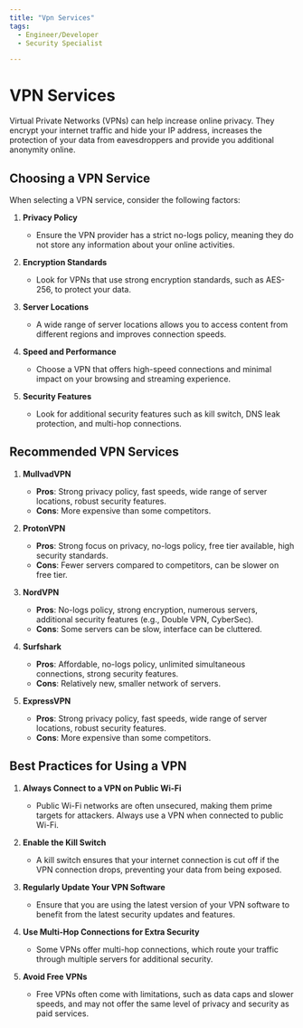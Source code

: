 ```yaml
---
title: "Vpn Services"
tags:
  - Engineer/Developer
  - Security Specialist

---
```



<TagProvider>
<TagFilter />

# VPN Services

<TagList tags={frontmatter.tags} />
<AttributionList contributors={frontmatter.contributors} />

Virtual Private Networks (VPNs) can help increase online privacy. They encrypt your internet traffic and hide your IP address, increases the protection of your data from eavesdroppers and provide you additional anonymity online.

## Choosing a VPN Service

When selecting a VPN service, consider the following factors:

1. **Privacy Policy**
   - Ensure the VPN provider has a strict no-logs policy, meaning they do not store any information about your online activities.

2. **Encryption Standards**
   - Look for VPNs that use strong encryption standards, such as AES-256, to protect your data.

3. **Server Locations**
   - A wide range of server locations allows you to access content from different regions and improves connection speeds.

4. **Speed and Performance**
   - Choose a VPN that offers high-speed connections and minimal impact on your browsing and streaming experience.

5. **Security Features**
   - Look for additional security features such as kill switch, DNS leak protection, and multi-hop connections.

## Recommended VPN Services

1. **MullvadVPN**
   - **Pros**: Strong privacy policy, fast speeds, wide range of server locations, robust security features.
   - **Cons**: More expensive than some competitors.

2. **ProtonVPN**
   - **Pros**: Strong focus on privacy, no-logs policy, free tier available, high security standards.
   - **Cons**: Fewer servers compared to competitors, can be slower on free tier.

3. **NordVPN**
   - **Pros**: No-logs policy, strong encryption, numerous servers, additional security features (e.g., Double VPN, CyberSec).
   - **Cons**: Some servers can be slow, interface can be cluttered.

4. **Surfshark**
   - **Pros**: Affordable, no-logs policy, unlimited simultaneous connections, strong security features.
   - **Cons**: Relatively new, smaller network of servers.

5. **ExpressVPN**
   - **Pros**: Strong privacy policy, fast speeds, wide range of server locations, robust security features.
   - **Cons**: More expensive than some competitors.

## Best Practices for Using a VPN

1. **Always Connect to a VPN on Public Wi-Fi**
   - Public Wi-Fi networks are often unsecured, making them prime targets for attackers. Always use a VPN when connected to public Wi-Fi.

2. **Enable the Kill Switch**
   - A kill switch ensures that your internet connection is cut off if the VPN connection drops, preventing your data from being exposed.

3. **Regularly Update Your VPN Software**
   - Ensure that you are using the latest version of your VPN software to benefit from the latest security updates and features.

4. **Use Multi-Hop Connections for Extra Security**
   - Some VPNs offer multi-hop connections, which route your traffic through multiple servers for additional security.

5. **Avoid Free VPNs**
   - Free VPNs often come with limitations, such as data caps and slower speeds, and may not offer the same level of privacy and security as paid services.

</TagProvider>